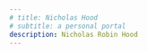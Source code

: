 ```yaml
---
# title: Nicholas Hood
# subtitle: a personal portal
description: Nicholas Robin Hood
---
```


<!-- You can find my main portal [here](https://sptr.net). If you're looking for the research sites, you can find them here: -->

<!-- * [Development and administration](https://sptr.net/Research/)
* [Thesis](https://sptr.net/Thesis/)
* [Participants](https://sptr.net/Participants/) -->

<!-- Why not check out [WildAye.co.uk](https://wildaye.co.uk/) or the [Wild Aye SubStack](https://wildaye.substack.com/)? -->